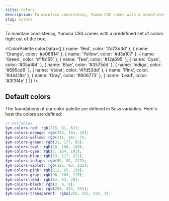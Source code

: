 ```yaml
---
title: Colors
description: To maintain consistency, Yumma CSS comes with a predefined set of colors right out of the box.
slug: colors
---
```



To maintain consistency, Yumma CSS comes with a predefined set of colors right out of the box.

<ColorPalette
  colorData={[
    {
      name: 'Red',
      color: '#d73d3d'
    },
    {
      name: 'Orange',
      color: '#e06814'
    },
    {
      name: 'Yellow',
      color: '#d3a107'
    },
    {
      name: 'Green',
      color: '#1fb155'
    },
    {
      name: 'Teal',
      color: '#12a695'
    },
    {
      name: 'Cyan',
      color: '#05a4bf'
    },
    {
      name: 'Blue',
      color: '#3575dd'
    },
    {
      name: 'Indigo',
      color: '#595cd9'
    },
    {
      name: 'Violet',
      color: '#7d53dd'
    },
    {
      name: 'Pink',
      color: '#d4418a'
    },
    {
      name: 'Gray',
      color: '#606773'
    },
    {
      name: 'Lead',
      color: '#3f3f4e'
    }
  ]}
/>

## Default colors

The foundations of our color palette are defined in Scss variables. Here's how the colors are defined:

```scss
// variables
$ym-colors-red: rgb(215, 61, 61);
$ym-colors-orange: rgb(224, 104, 20);
$ym-colors-yellow: rgb(211, 161, 7);
$ym-colors-green: rgb(31, 177, 85);
$ym-colors-teal: rgb(18, 166, 149);
$ym-colors-cyan: rgb(5, 164, 191);
$ym-colors-blue: rgb(53, 117, 221);
$ym-colors-indigo: rgb(89, 92, 217);
$ym-colors-violet: rgb(125, 83, 221);
$ym-colors-pink: rgb(212, 65, 138);
$ym-colors-gray: rgb(96, 103, 115);
$ym-colors-lead: rgb(63, 63, 78);
$ym-colors-black: rgb(0, 0, 0);
$ym-colors-white: rgb(255, 255, 255);
$ym-colors-transparent: rgba(255, 255, 255, 0);
```